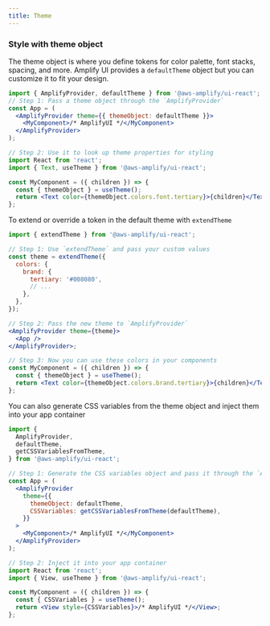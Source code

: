 ```yaml
---
title: Theme
---
```



### Style with theme object

The theme object is where you define tokens for color palette, font stacks, spacing, and more. Amplify UI provides a `defaultTheme` object but you can customize it to fit your design.

```jsx
import { AmplifyProvider, defaultTheme } from '@aws-amplify/ui-react';
// Step 1: Pass a theme object through the `AmplifyProvider`
const App = (
  <AmplifyProvider theme={{ themeObject: defaultTheme }}>
    <MyComponent>/* AmplifyUI */</MyComponent>
  </AmplifyProvider>
);

// Step 2: Use it to look up theme properties for styling
import React from 'react';
import { Text, useTheme } from '@aws-amplify/ui-react';

const MyComponent = ({ children }) => {
  const { themeObject } = useTheme();
  return <Text color={themeObject.colors.font.tertiary}>{children}</Text>;
};
```

To extend or override a token in the default theme with `extendTheme`

```jsx
import { extendTheme } from '@aws-amplify/ui-react';

// Step 1: Use `extendTheme` and pass your custom values
const theme = extendTheme({
  colors: {
    brand: {
      tertiary: '#008080',
      // ...
    },
  },
});

// Step 2: Pass the new theme to `AmplifyProvider`
<AmplifyProvider theme={theme}>
  <App />
</AmplifyProvider>;

// Step 3: Now you can use these colors in your components
const MyComponent = ({ children }) => {
  const { themeObject } = useTheme();
  return <Text color={themeObject.colors.brand.tertiary}>{children}</Text>;
};
```

You can also generate CSS variables from the theme object and inject them into your app container

```jsx
import {
  AmplifyProvider,
  defaultTheme,
  getCSSVariablesFromTheme,
} from '@aws-amplify/ui-react';

// Step 1: Generate the CSS variables object and pass it through the `AmplifyProvider`
const App = (
  <AmplifyProvider
    theme={{
      themeObject: defaultTheme,
      CSSVariables: getCSSVariablesFromTheme(defaultTheme),
    }}
  >
    <MyComponent>/* AmplifyUI */</MyComponent>
  </AmplifyProvider>
);

// Step 2: Inject it into your app container
import React from 'react';
import { View, useTheme } from '@aws-amplify/ui-react';

const MyComponent = ({ children }) => {
  const { CSSVariables } = useTheme();
  return <View style={CSSVariables}>/* AmplifyUI */</View>;
};
```
